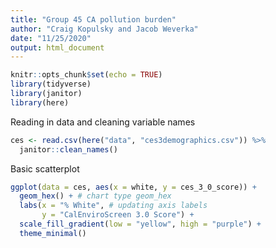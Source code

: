 ```yaml
---
title: "Group 45 CA pollution burden"
author: "Craig Kopulsky and Jacob Weverka"
date: "11/25/2020"
output: html_document
---
```


```r
knitr::opts_chunk$set(echo = TRUE)
library(tidyverse)
library(janitor)
library(here)
```

Reading in data and cleaning variable names

```r
ces <- read.csv(here("data", "ces3demographics.csv")) %>% 
  janitor::clean_names()
```

Basic scatterplot

```r

ggplot(data = ces, aes(x = white, y = ces_3_0_score)) +
  geom_hex() + # chart type geom_hex
  labs(x = "% White", # updating axis labels
       y = "CalEnviroScreen 3.0 Score") +
  scale_fill_gradient(low = "yellow", high = "purple") +
  theme_minimal()

```

